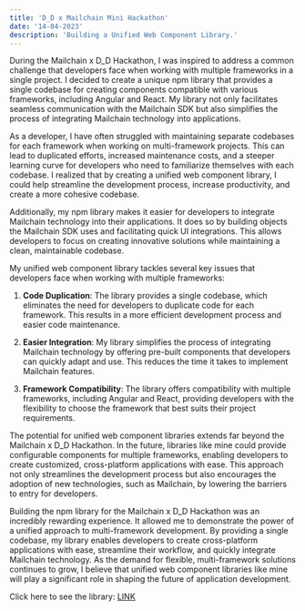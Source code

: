 ```yaml
---
title: 'D_D x Mailchain Mini Hackathon'
date: '14-04-2023'
description: 'Building a Unified Web Component Library.'
---
```


During the Mailchain x D_D Hackathon, I was inspired to address a common challenge that developers face when working with multiple frameworks in a single project. I decided to create a unique npm library that provides a single codebase for creating components compatible with various frameworks, including Angular and React. My library not only facilitates seamless communication with the Mailchain SDK but also simplifies the process of integrating Mailchain technology into applications.

As a developer, I have often struggled with maintaining separate codebases for each framework when working on multi-framework projects. This can lead to duplicated efforts, increased maintenance costs, and a steeper learning curve for developers who need to familiarize themselves with each codebase. I realized that by creating a unified web component library, I could help streamline the development process, increase productivity, and create a more cohesive codebase.

Additionally, my npm library makes it easier for developers to integrate Mailchain technology into their applications. It does so by building objects the Mailchain SDK uses and facilitating quick UI integrations. This allows developers to focus on creating innovative solutions while maintaining a clean, maintainable codebase.

My unified web component library tackles several key issues that developers face when working with multiple frameworks:

1. **Code Duplication**: The library provides a single codebase, which eliminates the need for developers to duplicate code for each framework. This results in a more efficient development process and easier code maintenance.

2. **Easier Integration**: My library simplifies the process of integrating Mailchain technology by offering pre-built components that developers can quickly adapt and use. This reduces the time it takes to implement Mailchain features.

3. **Framework Compatibility**: The library offers compatibility with multiple frameworks, including Angular and React, providing developers with the flexibility to choose the framework that best suits their project requirements.

The potential for unified web component libraries extends far beyond the Mailchain x D_D Hackathon. In the future, libraries like mine could provide configurable components for multiple frameworks, enabling developers to create customized, cross-platform applications with ease. This approach not only streamlines the development process but also encourages the adoption of new technologies, such as Mailchain, by lowering the barriers to entry for developers.

Building the npm library for the Mailchain x D_D Hackathon was an incredibly rewarding experience. It allowed me to demonstrate the power of a unified approach to multi-framework development. By providing a single codebase, my library enables developers to create cross-platform applications with ease, streamline their workflow, and quickly integrate Mailchain technology. As the demand for flexible, multi-framework solutions continues to grow, I believe that unified web component libraries like mine will play a significant role in shaping the future of application development.


Click here to see the library: [LINK](https://mailchain.saugardev.com)